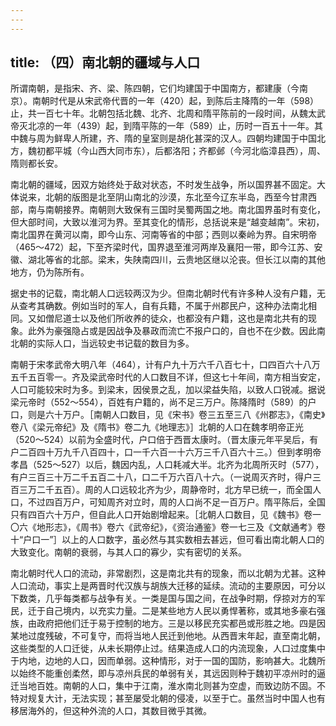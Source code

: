 ```yaml
---
---
---
```

title: （四）南北朝的疆域与人口
---



所谓南朝，是指宋、齐、梁、陈四朝，它们均建国于中国南方，都建康（今南京）。南朝时代是从宋武帝代晋的一年（420）起，到陈后主降隋的一年（598）止，共一百七十年。北朝包括北魏、北齐、北周和隋平陈前的一段时间，从魏太武帝灭北凉的一年（439）起，到隋平陈的一年（589）止，历时一百五十一年。其中魏与周为鲜卑人所建，齐、隋的皇室则是胡化甚深的汉人。四朝均建国于中国北方，魏初都平城（今山西大同市东），后都洛阳；齐都邺（今河北临漳县西），周、隋则都长安。

南北朝的疆域，因双方始终处于敌对状态，不时发生战争，所以国界甚不固定。大体说来，北朝的版图是北至阴山南北的沙漠，东北至今辽东半岛，西至今甘肃西部，南与南朝接界。南朝则大致保有三国时吴蜀两国之地。南北国界虽时有变化，但大部时间，大致以淮河为界。至其变化的情形，总括说来是“越变越南”。宋初，南北国界在黄河以南，即今山东、河南等省的中部；西则以秦岭为界。自宋明帝（465～472）起，下至齐梁时代，国界退至淮河两岸及襄阳一带，即今江苏、安徽、湖北等省的北部。梁末，失陕南四川，云贵地区继以沦丧。但长江以南的其他地方，仍为陈所有。

据史书的记载，南北朝人口远较两汉为少。但南北朝时代有许多种人没有户籍，无从查考其确数。例如当时的军人，自有兵籍，不属于州郡民户，这种办法南北相同。又如僧尼道士以及他们所收养的徒众，也都没有户籍，这也是南北共有的现象。此外为豪强隐占或是因战争及暴政而流亡不报户口的，自也不在少数。因此南北朝的实际人口，当远较史书记载的数目为多。

南朝于宋孝武帝大明八年（464），计有户九十万六千八百七十，口四百六十八万五千五百零一。齐及梁武帝时代的人口数目不详，但这七十年间，南方相当安定，人口可能较宋时为多。到梁末，因侯景之乱，加以梁益失陷，以致人口锐减。据说梁元帝时（552～554），百姓有户籍的，尚不足三万户。陈降隋时（589）的户口，则是六十万户。［南朝人口数目，见《宋书》卷三五至三八《州郡志》，《南史》卷八《梁元帝纪》及《隋书》卷二九《地理志》］北朝的人口在魏孝明帝正光（520～524）以前为全盛时代，户口倍于西晋太康时。（晋太康元年平吴后，有户二百四十万九千八百四十，口一千六百一十六万三千八百六十三。）但到孝明帝孝昌（525～527）以后，魏因内乱，人口耗减大半。北齐为北周所灭时（577），有户三百三十万二千五百二十八，口二千万六百八十六。（一说周灭齐时，得户三百三万二千五百）。周的人口远较北齐为少，周静帝时，北方早已统一，而全国人口，不过四百万户，可知周齐对立时，周的人口尚不足一百万户。隋平陈后，全国只有四百六十万户，但自此人口开始剧增起来。［北朝人口数目，见《魏书》卷一〇六《地形志》，《周书》卷六《武帝纪》，《资治通鉴》卷一七三及《文献通考》卷十“户口一”］以上的人口数字，虽必然与其实数相去甚远，但可看出南北朝人口的大致变化。南朝的衰弱，与其人口的寡少，实有密切的关系。

南北朝时代人口的流动，非常剧烈，这是南北共有的现象，而以北朝为尤甚。这种人口流动，事实上是两晋时代汉族与胡族大迁移的延续。流动的主要原因，可分以下数类，几乎每类都与战争有关。一类是国与国之间，在战争时期，俘掠对方的军民，迁于自己境内，以充实力量。二是某些地方人民以勇悍著称，或其地多豪右强族，由政府把他们迁于易于控制的地方。三是以移民充实都邑或形胜之地。四是因某地过度残破，不可复守，而将当地人民迁到他地。从西晋末年起，直至南北朝，这些类型的人口迁徙，从未长期停止过。结果造成人口的内流现象，人口过度集中于内地，边地的人口，因而单弱。这种情形，对于一国的国防，影响甚大。北魏所以始终不能重创柔然，即与凉州兵民的单弱有关，其远因则种于魏初平凉州时的逼迁当地百姓。南朝的人口，集中于江南，淮水南北则甚为空虚，而致边防不固。不特对规复大计，无法实现；甚至屡受北朝的侵凌，以至于亡。虽然当时中国人也有移居海外的，但这种外流的人口，其数目微乎其微。